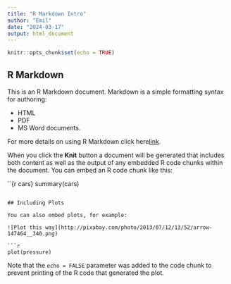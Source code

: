 ```yaml
---
title: "R Markdown Intro"
author: "Emil"
date: "2024-03-17"
output: html_document
---
```


```r
knitr::opts_chunk$set(echo = TRUE)
```

## R Markdown

This is an R Markdown document. Markdown is a simple formatting syntax for authoring:

* HTML 
* PDF 
* MS Word documents. 

For more details on using R Markdown click here[link](http://rmarkdown.rstudio.com).

When you click the **Knit** button a document will be generated that includes both content as well as the output of any embedded R code chunks within the document. You can embed an R code chunk like this:

``{r cars}
summary(cars)
```

## Including Plots

You can also embed plots, for example:

![Plot this way](http://pixabay.com/photo/2013/07/12/13/52/arrow-147464__340.png)

```r
plot(pressure)
```

Note that the `echo = FALSE` parameter was added to the code chunk to prevent printing of the R code that generated the plot.
